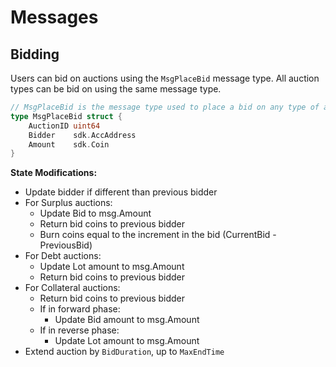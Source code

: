 

# Messages

## Bidding

Users can bid on auctions using the `MsgPlaceBid` message type. All auction types can be bid on using the same message type.

```go
// MsgPlaceBid is the message type used to place a bid on any type of auction.
type MsgPlaceBid struct {
	AuctionID uint64
	Bidder    sdk.AccAddress
	Amount    sdk.Coin
}
```

**State Modifications:**

- Update bidder if different than previous bidder
- For Surplus auctions:
  - Update Bid to msg.Amount
  - Return bid coins to previous bidder
  - Burn coins equal to the increment in the bid (CurrentBid - PreviousBid)
- For Debt auctions:
  - Update Lot amount to msg.Amount
  - Return bid coins to previous bidder
- For Collateral auctions:
  - Return bid coins to previous bidder
  - If in forward phase:
    - Update Bid amount to msg.Amount
  - If in reverse phase:
    - Update Lot amount to msg.Amount
- Extend auction by `BidDuration`, up to `MaxEndTime`

